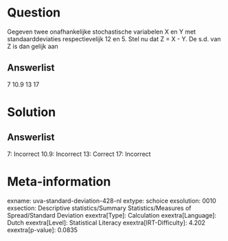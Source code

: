 Question
========

Gegeven twee onafhankelijke stochastische variabelen X en Y met
standaarddeviaties respectievelijk 12 en 5. Stel nu dat Z = X - Y. De
s.d. van Z is dan gelijk aan

Answerlist
----------

7
10.9
13
17

Solution
========

Answerlist
----------

7: Incorrect
10.9: Incorrect
13: Correct
17: Incorrect

Meta-information
================
exname: uva-standard-deviation-428-nl
extype: schoice
exsolution: 0010
exsection: Descriptive statistics/Summary Statistics/Measures of Spread/Standard Deviation
exextra[Type]: Calculation
exextra[Language]: Dutch
exextra[Level]: Statistical Literacy
exextra[IRT-Difficulty]: 4.202
exextra[p-value]: 0.0835
